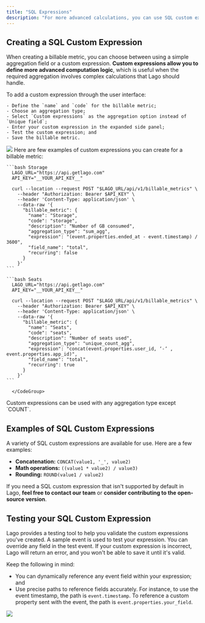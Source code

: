 ```yaml
---
title: "SQL Expressions"
description: "For more advanced calculations, you can use SQL custom expressions. These expressions are helpful when the aggregation results for a billable metric require complex calculations."
---
```


## Creating a SQL Custom Expression
When creating a billable metric, you can choose between using a simple aggregation field or a custom expression. 
**Custom expressions allow you to define more advanced computation logic**, which is useful when the required aggregation involves complex calculations that Lago should handle.

<Tabs>
  <Tab title="Dashboard">
    To add a custom expression through the user interface:

    - Define the `name` and `code` for the billable metric;
    - Choose an aggregation type;
    - Select `Custom expressions` as the aggregation option instead of `Unique field`;
    - Enter your custom expression in the expanded side panel;
    - Test the custom expression; and
    - Save the billable metric.

<Frame caption="Create a custom expression for a billable metric">
  <img src="/guide/billable-metrics/images/custom-expression-creation.png" />
</Frame>


  </Tab>

  <Tab title="API">
      Here are few examples of custom expressions you can create for a billable metric:
      <CodeGroup>
      
    ```bash Storage
      LAGO_URL="https://api.getlago.com"
      API_KEY="__YOUR_API_KEY__"

      curl --location --request POST "$LAGO_URL/api/v1/billable_metrics" \
        --header "Authorization: Bearer $API_KEY" \
        --header 'Content-Type: application/json' \
        --data-raw '{
          "billable_metric": {
            "name": "Storage",
            "code": "storage",
            "description": "Number of GB consumed",
            "aggregation_type": "sum_agg",
            "expression": "(event.properties.ended_at - event.timestamp) / 3600",
            "field_name": "total",
            "recurring": false
          }
        }'
    ```

    ```bash Seats
      LAGO_URL="https://api.getlago.com"
      API_KEY="__YOUR_API_KEY__"

      curl --location --request POST "$LAGO_URL/api/v1/billable_metrics" \
        --header "Authorization: Bearer $API_KEY" \
        --header 'Content-Type: application/json' \
        --data-raw '{
          "billable_metric": {
            "name": "Seats",
            "code": "seats",
            "description": "Number of seats used",
            "aggregation_type": "unique_count_agg",
            "expression": "concat(event.properties.user_id, ‘-‘ , event.properties.app_id)",
            "field_name": "total",
            "recurring": true
          }
        }'
    ```

      </CodeGroup>

  </Tab>
</Tabs>

<Info>
    Custom expressions can be used with any aggregation type except `COUNT`.
</Info>

## Examples of SQL Custom Expressions
A variety of SQL custom expressions are available for use. Here are a few examples:

- **Concatenation:** `CONCAT(value1, '_', value2)`
- **Math operations:** `((value1 * value2) / value3)`
- **Rounding:** `ROUND(value1 / value2)`

If you need a SQL custom expression that isn't supported by default in Lago, **feel free to contact our team** or **consider contributing to the open-source version**.


## Testing your SQL Custom Expression
Lago provides a testing tool to help you validate the custom expressions you've created. A sample event is used to test your expression. You can override any field in the test event.
If your custom expression is incorrect, Lago will return an error, and you won't be able to save it until it's valid.

Keep the following in mind:
- You can dynamically reference any event field within your expression; and
- Use precise paths to reference fields accurately. For instance, to use the event timestamp, the path is `event.timestamp`. To reference a custom property sent with the event, the path is `event.properties.your_field`.

<Frame caption="Test your custom expression">
  <img src="/guide/billable-metrics/images/test-custom-expression.png" />
</Frame>
